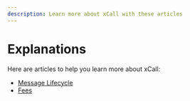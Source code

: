 ```yaml
---
description: Learn more about xCall with these articles
---
```


# Explanations

Here are articles to help you learn more about xCall:

* [Message Lifecycle](/cross-chain-communication/general-message-passing-xcall/explanations/message-lifecycle)
* [Fees](/cross-chain-communication/general-message-passing-xcall/explanations/fees)